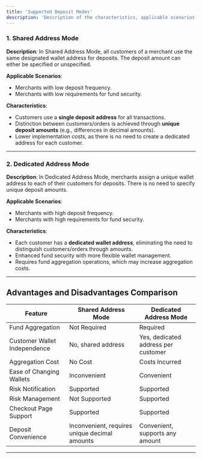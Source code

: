 ```yaml
---
title: 'Supported Deposit Modes'
description: 'Description of the characteristics, applicable scenarios, and advantages and disadvantages of Shared Address Mode and Dedicated Address Mode. When working with merchants, it is necessary to first determine the deposit mode they will use. The WaaS system supports the following two deposit modes:'
---
```




### 1. Shared Address Mode

**Description**:
In Shared Address Mode, all customers of a merchant use the same designated wallet address for deposits. The deposit amount can either be specified or unspecified.

**Applicable Scenarios**:
- Merchants with low deposit frequency.
- Merchants with low requirements for fund security.

**Characteristics**:
- Customers use a **single deposit address** for all transactions.
- Distinction between customers/orders is achieved through **unique deposit amounts** (e.g., differences in decimal amounts).
- Lower implementation costs, as there is no need to create a dedicated address for each customer.

---

### 2. Dedicated Address Mode

**Description**:
In Dedicated Address Mode, merchants assign a unique wallet address to each of their customers for deposits. There is no need to specify unique deposit amounts.

**Applicable Scenarios**:
- Merchants with high deposit frequency.
- Merchants with high requirements for fund security.

**Characteristics**:
- Each customer has a **dedicated wallet address**, eliminating the need to distinguish customers/orders through amounts.
- Enhanced fund security with more flexible wallet management.
- Requires fund aggregation operations, which may increase aggregation costs.

---

## Advantages and Disadvantages Comparison

<div className="overflow-x-auto">
  <table className="table-auto w-full border-collapse text-center">
    <thead className="bg-gray-100">
      <tr>
        <th className="py-2 px-4 border border-gray-300">Feature</th>
        <th className="py-2 px-4 border border-gray-300">Shared Address Mode</th>
        <th className="py-2 px-4 border border-gray-300">Dedicated Address Mode</th>
      </tr>
    </thead>
    <tbody>
      <tr className="bg-white">
        <td className="py-2 px-4 border border-gray-300">Fund Aggregation</td>
        <td className="py-2 px-4 border border-gray-300 text-red-500 font-semibold"> Not Required</td>
        <td className="py-2 px-4 border border-gray-300 text-green-500 font-semibold"> Required</td>
      </tr>
      <tr className="bg-white">
        <td className="py-2 px-4 border border-gray-300">Customer Wallet Independence</td>
        <td className="py-2 px-4 border border-gray-300 text-red-500 font-semibold"> No, shared address</td>
        <td className="py-2 px-4 border border-gray-300 text-green-500 font-semibold"> Yes, dedicated address per customer</td>
      </tr>
      <tr className="bg-white">
        <td className="py-2 px-4 border border-gray-300">Aggregation Cost</td>
        <td className="py-2 px-4 border border-gray-300 text-green-500 font-semibold"> No Cost</td>
        <td className="py-2 px-4 border border-gray-300 text-red-500 font-semibold"> Costs Incurred</td>
      </tr>
      <tr className="bg-white">
        <td className="py-2 px-4 border border-gray-300">Ease of Changing Wallets</td>
        <td className="py-2 px-4 border border-gray-300 text-red-500 font-semibold"> Inconvenient</td>
        <td className="py-2 px-4 border border-gray-300 text-green-500 font-semibold"> Convenient</td>
      </tr>
      <tr className="bg-white">
        <td className="py-2 px-4 border border-gray-300">Risk Notification</td>
        <td className="py-2 px-4 border border-gray-300 text-green-500 font-semibold"> Supported</td>
        <td className="py-2 px-4 border border-gray-300 text-green-500 font-semibold"> Supported</td>
      </tr>
      <tr className="bg-white">
        <td className="py-2 px-4 border border-gray-300">Risk Management</td>
        <td className="py-2 px-4 border border-gray-300 text-red-500 font-semibold"> Not Supported</td>
        <td className="py-2 px-4 border border-gray-300 text-green-500 font-semibold"> Supported</td>
      </tr>
      <tr className="bg-white">
        <td className="py-2 px-4 border border-gray-300">Checkout Page Support</td>
        <td className="py-2 px-4 border border-gray-300 text-green-500 font-semibold"> Supported</td>
        <td className="py-2 px-4 border border-gray-300 text-green-500 font-semibold"> Supported</td>
      </tr>
      <tr className="bg-white">
        <td className="py-2 px-4 border border-gray-300">Deposit Convenience</td>
        <td className="py-2 px-4 border border-gray-300 text-red-500 font-semibold"> Inconvenient, requires unique decimal amounts</td>
        <td className="py-2 px-4 border border-gray-300 text-green-500 font-semibold"> Convenient, supports any amount</td>
      </tr>
    </tbody>
  </table>
</div>

---